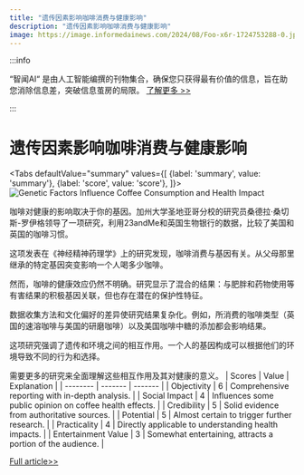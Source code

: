 ```yaml
---
title: "遗传因素影响咖啡消费与健康影响"
description: "遗传因素影响咖啡消费与健康影响"
image: https://image.informedainews.com/2024/08/Foo-x6r-1724753288-0.jpg
---
```



:::info

“智闻AI“ 是由人工智能编撰的刊物集合，确保您只获得最有价值的信息，旨在助您消除信息差，突破信息茧房的局限。  [了解更多 >>](/)

:::

# 遗传因素影响咖啡消费与健康影响


<Tabs
	defaultValue="summary"
	values={[
	{label: 'summary', value: 'summary'},
	{label: 'score', value: 'score'},
]}>
<TabItem value="summary">
<img
  src="https://image.informedainews.com/2024/08/Foo-x6r-1724753288-0.jpg"
  alt="Genetic Factors Influence Coffee Consumption and Health Impact"
/>



咖啡对健康的影响取决于你的基因。加州大学圣地亚哥分校的研究员桑德拉·桑切斯-罗伊格领导了一项研究，利用23andMe和英国生物银行的数据，比较了美国和英国的咖啡习惯。

这项发表在《神经精神药理学》上的研究发现，咖啡消费与基因有关。从父母那里继承的特定基因突变影响一个人喝多少咖啡。

然而，咖啡的健康效应仍然不明确。研究显示了混合的结果：与肥胖和药物使用等有害结果的积极基因关联，但也存在潜在的保护性特征。

数据收集方法和文化偏好的差异使研究结果复杂化。例如，所消费的咖啡类型（英国的速溶咖啡与美国的研磨咖啡）以及美国咖啡中糖的添加都会影响结果。

这项研究强调了遗传和环境之间的相互作用。一个人的基因构成可以根据他们的环境导致不同的行为和选择。

需要更多的研究来全面理解这些相互作用及其对健康的意义。
</TabItem>
<TabItem value="score">
	| Scores     | Value   | Explanation |
	| -------- | ------- | ------- |
	| Objectivity  | 6    | Comprehensive reporting with in-depth analysis.    |
	| Social Impact | 4     | Influences some public opinion on coffee health effects.    |
	| Credibility    | 5    | Solid evidence from authoritative sources.    |
	| Potential    | 5    | Almost certain to trigger further research.    |
	| Practicality    | 4    | Directly applicable to understanding health impacts.    |
	| Entertainment Value    | 3    | Somewhat entertaining, attracts a portion of the audience.    |
</TabItem>
</Tabs>

[Full article>>](https://www.cnbeta.com.tw/articles/science/1443578.htm)
